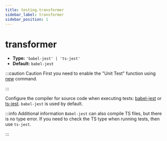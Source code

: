 ```yaml
---
title: testing.transformer
sidebar_label: transformer
sidebar_position: 1
---
```

# transformer

- **Type:** `'babel-jest' | 'ts-jest'`
- **Default:** `babel-jest`

:::caution Caution
First you need to enable the "Unit Test" function using [new](/apis/app/commands#modern-new) command.

:::

Configure the compiler for source code when executing tests: [babel-jest](https://www.npmjs.com/package/babel-jest) or [ts-jest](https://github.com/kulshekhar/ts-jest). `babel-jest` is used by default.

:::info Additional information
`Babel-jest` can also compile TS files, but there is no type error. If you need to check the TS type when running tests, then use `ts-jest`.

:::
